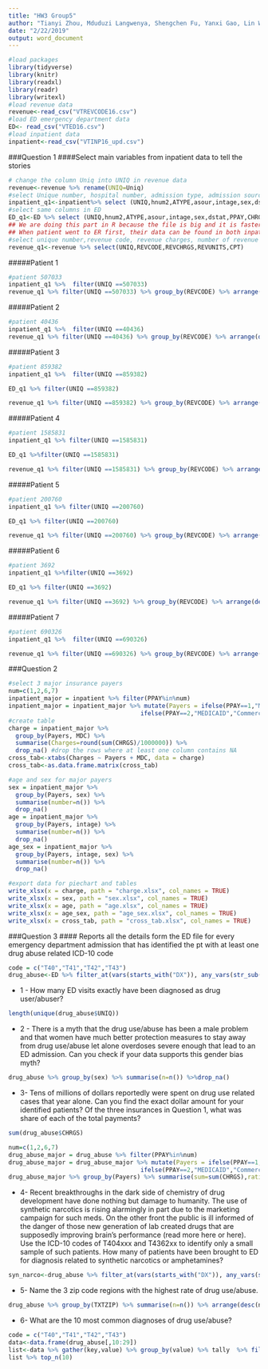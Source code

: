 ```yaml
---
title: "HW3 Group5"
author: "Tianyi Zhou, Mduduzi Langwenya, Shengchen Fu, Yanxi Gao, Lin Wang"
date: "2/22/2019"
output: word_document
---
```

```r
#load packages
library(tidyverse)
library(knitr)
library(readxl)
library(readr)
library(writexl)
#load revenue data
revenue<-read_csv("VTREVCODE16.csv")
#load ED emergency department data
ED<- read_csv("VTED16.csv")
#load inpatient data
inpatient<-read_csv("VTINP16_upd.csv")
```


###Question 1
####Select main variables from inpatient data to tell the stories
```r
# change the column Uniq into UNIQ in revenue data
revenue<-revenue %>% rename(UNIQ=Uniq)
#select Unique number, hospital number, admission type, admission source, age, sex, discharge status, primary payer, charges, diagnosis, procedure and patient days columns in inpatient
inpatient_q1<-inpatient%>% select (UNIQ,hnum2,ATYPE,asour,intage,sex,dstat,PPAY,CHRGS,DX1,DX2,DX3,DX4,DX5,DX6,DX7,DX8,PX1,PX2,PX3,pdays) 
#select same columns in ED
ED_q1<-ED %>% select (UNIQ,hnum2,ATYPE,asour,intage,sex,dstat,PPAY,CHRGS,DX1,DX2,DX3,DX4,DX5,DX6,DX7,DX8,PX1,PX2,PX3,pdays) 
## We are doing this part in R because the file is big and it is faster to search for the patient in csv
## When patient went to ER first, their data can be found in both inpatient and ED data. 
#select unique number,revenue code, revenue charges, number of revenue units, CPT code columns in revenue
revenue_q1<-revenue %>% select(UNIQ,REVCODE,REVCHRGS,REVUNITS,CPT)

```

#####Patient 1
```r
#patient 507033
inpatient_q1 %>%  filter(UNIQ ==507033)
revenue_q1 %>% filter(UNIQ ==507033) %>% group_by(REVCODE) %>% arrange(desc(REVCHRGS))
```

#####Patient 2

```r
#patient 40436
inpatient_q1 %>%  filter(UNIQ ==40436) 
revenue_q1 %>% filter(UNIQ ==40436) %>% group_by(REVCODE) %>% arrange(desc(REVCHRGS))
```

#####Patient 3

```r
#patient 859382
inpatient_q1 %>%  filter(UNIQ ==859382)

ED_q1 %>% filter(UNIQ ==859382)

revenue_q1 %>% filter(UNIQ ==859382) %>% group_by(REVCODE) %>% arrange(desc(REVCHRGS))

```

#####Patient 4

```r
#patient 1585831
inpatient_q1 %>% filter(UNIQ ==1585831) 

ED_q1 %>%filter(UNIQ ==1585831) 

revenue_q1 %>% filter(UNIQ ==1585831) %>% group_by(REVCODE) %>% arrange(desc(REVCHRGS))
```

#####Patient 5

```r
#patient 200760
inpatient_q1 %>% filter(UNIQ ==200760) 

ED_q1 %>% filter(UNIQ ==200760) 

revenue_q1 %>% filter(UNIQ ==200760) %>% group_by(REVCODE) %>% arrange(desc(REVCHRGS))
```

#####Patient 6

```r
#patient 3692
inpatient_q1 %>%filter(UNIQ ==3692) 

ED_q1 %>% filter(UNIQ ==3692) 

revenue_q1 %>% filter(UNIQ ==3692) %>% group_by(REVCODE) %>% arrange(desc(REVCHRGS))
```

#####Patient 7

```r
#patient 690326
inpatient_q1 %>%  filter(UNIQ ==690326)

revenue_q1 %>% filter(UNIQ ==690326) %>% group_by(REVCODE) %>% arrange(desc(REVCHRGS))

```

###Question 2
```r
#select 3 major insurance payers
num=c(1,2,6,7)
inpatient_major = inpatient %>% filter(PPAY%in%num)
inpatient_major = inpatient_major %>% mutate(Payers = ifelse(PPAY==1,"MEDICARE",
                                     ifelse(PPAY==2,"MEDICAID","Commercial Payers")))
#create table
charge = inpatient_major %>% 
  group_by(Payers, MDC) %>% 
  summarise(Charges=round(sum(CHRGS)/1000000)) %>% 
  drop_na() #drop the rows where at least one column contains NA
cross_tab<-xtabs(Charges ~ Payers + MDC, data = charge)
cross_tab<-as.data.frame.matrix(cross_tab)

#age and sex for major payers
sex = inpatient_major %>% 
  group_by(Payers, sex) %>% 
  summarise(number=n()) %>% 
  drop_na()
age = inpatient_major %>% 
  group_by(Payers, intage) %>% 
  summarise(number=n()) %>% 
  drop_na()
age_sex = inpatient_major %>% 
  group_by(Payers, intage, sex) %>% 
  summarise(number=n()) %>% 
  drop_na()

#export data for piechart and tables
write_xlsx(x = charge, path = "charge.xlsx", col_names = TRUE)
write_xlsx(x = sex, path = "sex.xlsx", col_names = TRUE)
write_xlsx(x = age, path = "age.xlsx", col_names = TRUE)
write_xlsx(x = age_sex, path = "age_sex.xlsx", col_names = TRUE) 
write_xlsx(x = cross_tab, path = "cross_tab.xlsx", col_names = TRUE)
```

###Question 3
#### Reports all the details form the ED file for every emergency department admission that has identified the pt with at least one drug abuse related ICD-10 code 
```r
code = c("T40","T41","T42","T43")
drug_abuse<-ED %>% filter_at(vars(starts_with("DX")), any_vars(str_sub(., 1, 3) %in% code))
```

* 1 -	How many ED visits exactly have been diagnosed as drug user/abuser? 

```r
length(unique(drug_abuse$UNIQ))
```

* 2 -	There is a myth that the drug use/abuse has been a male problem and that women have much better protection measures to stay away from drug use/abuse let alone overdoses severe enough that lead to an ED admission. Can you check if your data supports this gender bias myth?  
```r
drug_abuse %>% group_by(sex) %>% summarise(n=n()) %>%drop_na()
```


* 3-	Tens of millions of dollars reportedly were spent on drug use related cases that year alone. Can you find the exact dollar amount for your identified patients? Of the three insurances in Question 1, what was share of each of the total payments?
```r
sum(drug_abuse$CHRGS)

num=c(1,2,6,7)
drug_abuse_major = drug_abuse %>% filter(PPAY%in%num)
drug_abuse_major = drug_abuse_major %>% mutate(Payers = ifelse(PPAY==1,"MEDICARE",
                                     ifelse(PPAY==2,"MEDICAID","Commercial Payers")))
drug_abuse_major %>% group_by(Payers) %>% summarise(sum=sum(CHRGS),ratio=sum/30741220)
```

* 4-	Recent breakthroughs in the dark side of chemistry of drug development have done nothing but damage to humanity. The use of synthetic narcotics is rising alarmingly in part due to the marketing campaign for such meds. On the other front the public is ill informed of the danger of those new generation of lab created drugs that are supposedly improving brain’s performance (read more here or here). Use the ICD-10 codes of T404xxx and T4362xx to identify only a small sample of such patients. How many of patients have been brought to ED for diagnosis related to synthetic narcotics or amphetamines? 
```r
syn_narco<-drug_abuse %>% filter_at(vars(starts_with("DX")), any_vars(str_detect(., "^T404")|str_detect(.,"^T4362")))
```


* 5-	Name the 3 zip code regions with the highest rate of drug use/abuse. 
```r
drug_abuse %>% group_by(TXTZIP) %>% summarise(n=n()) %>% arrange(desc(n)) %>% top_n(3)
```

* 6-	What are the 10 most common diagnoses of drug use/abuse?


```r
code = c("T40","T41","T42","T43")
data<-data.frame(drug_abuse[,10:29])
list<-data %>% gather(key,value) %>% group_by(value) %>% tally  %>% filter(str_sub(value, 1, 3) %in% code) %>% arrange(desc(n)) 
list %>% top_n(10)
```



